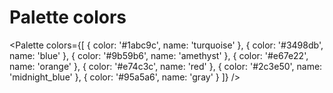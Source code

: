 # Palette colors

<Palette colors={[
  {
    color: '#1abc9c',
    name: 'turquoise'
  },
  {
    color: '#3498db',
    name: 'blue'
  },
  {
    color: '#9b59b6',
    name: 'amethyst'
  },
  {
    color: '#e67e22',
    name: 'orange'
  },
  {
    color: '#e74c3c',
    name: 'red'
  },
  {
    color: '#2c3e50',
    name: 'midnight_blue'
  },
  {
    color: '#95a5a6',
    name: 'gray'
  }
]} />